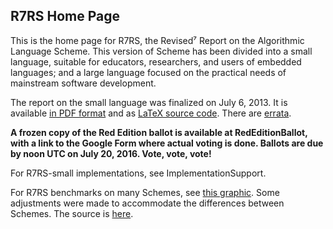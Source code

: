 == R7RS Home Page ==

This is the home page for R7RS, the Revised⁷ Report on the Algorithmic Language Scheme.  This version of Scheme has been divided into a small language, suitable for educators, researchers, and users of embedded languages; and a large language focused on the practical needs of mainstream software development.

The report on the small language was finalized on July 6, 2013.  It is available [[http://trac.sacrideo.us/wg/raw-attachment/wiki/WikiStart/r7rs.pdf|in PDF format]] and as [[http://trac.sacrideo.us/wg/raw-attachment/wiki/WikiStart/r7rs-small-spec.zip|LaTeX source code]].  There are [[:R7RSSmallErrata|errata]].

'''A frozen copy of the Red Edition ballot is available at RedEditionBallot, with a link to the Google Form where actual voting is done.  Ballots are due by noon UTC on July 20, 2016.  Vote, vote, vote!'''

For R7RS-small implementations, see ImplementationSupport.

For R7RS benchmarks on many Schemes, see [[http://ecraven.github.io/r7rs-benchmarks/benchmark.html|this graphic]].  Some adjustments were made to accommodate the differences between Schemes.  The source is [[https://github.com/ecraven/r7rs-benchmarks|here]].